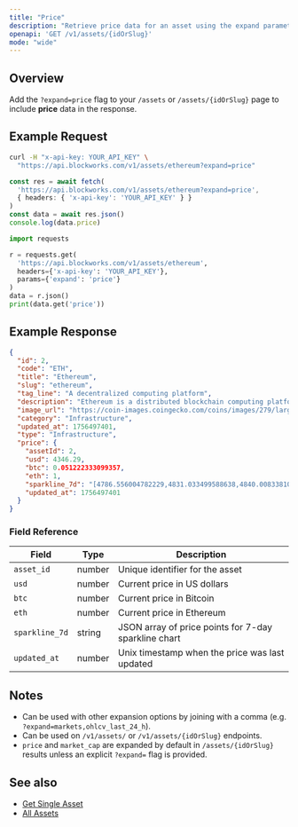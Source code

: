 ```yaml
---
title: "Price"
description: "Retrieve price data for an asset using the expand parameter"
openapi: 'GET /v1/assets/{idOrSlug}'
mode: "wide"
---
```


## Overview

Add the `?expand=price` flag to your `/assets` or `/assets/{idOrSlug}` page to include **price** data in the response.

## Example Request

<CodeGroup>

```bash cURL
curl -H "x-api-key: YOUR_API_KEY" \
  "https://api.blockworks.com/v1/assets/ethereum?expand=price"
```

```typescript TypeScript
const res = await fetch(
  'https://api.blockworks.com/v1/assets/ethereum?expand=price',
  { headers: { 'x-api-key': 'YOUR_API_KEY' } }
)
const data = await res.json()
console.log(data.price)
```

```python Python
import requests

r = requests.get(
  'https://api.blockworks.com/v1/assets/ethereum',
  headers={'x-api-key': 'YOUR_API_KEY'},
  params={'expand': 'price'}
)
data = r.json()
print(data.get('price'))
```

</CodeGroup>

## Example Response

```json
{
  "id": 2,
  "code": "ETH",
  "title": "Ethereum",
  "slug": "ethereum",
  "tag_line": "A decentralized computing platform",
  "description": "Ethereum is a distributed blockchain computing platform for smart contracts and decentralized applications. Its native token is ether (ETH), which primarily serves as a means of payment for transaction fees and as collateral for borrowing specific ERC-20 tokens within the decentralized finance (DeFi) sector.",
  "image_url": "https://coin-images.coingecko.com/coins/images/279/large/ethereum.png?1696501628",
  "category": "Infrastructure",
  "updated_at": 1756497401,
  "type": "Infrastructure",
  "price": {
    "assetId": 2,
    "usd": 4346.29,
    "btc": 0.051222333099357,
    "eth": 1,
    "sparkline_7d": "[4786.556004782229,4831.033499588638,4840.008338106723,4850.149717926177,4806.585528447295,4829.225541798332,4807.120589488952,4780.95845025823,4704.071085638377,4695.156193510311,4736.297453236274,4748.307651064038,4745.202617779936,4716.443449075708,4722.880432698781,4736.775676737106,4710.634121508073,4703.848647897341,4711.928394504509,4717.134983302638,4728.181336073974,4749.127027705074,4740.718101634113,4744.78796095816,4750.289432525368,4756.72329652063,4749.417734108783,4746.092702793601,4781.222409255611,4773.884088598777,4792.381691777044,4774.384706217715,4776.95864631845,4791.15762572299,4788.4339516578575,4781.355512890049,4761.886402748873,4764.411540530545,4774.409201405698,4772.842272749614,4738.395358438083,4748.143987797037,4750.876569141462,4768.685268880983,4789.837211636896,4797.23899900802,4824.860836885562,4903.252805877143,4926.089754676351,4774.722922751898,4792.533696618413,4796.640071221196,4777.997674218602,4778.10916071381,4703.521897796779,4729.829669022765,4766.121033675861,4746.7670377413315,4717.413962239132,4710.077800818916,4633.769445111112,4591.030025451555,4601.775096220468,4601.3609145454,4546.984596230056,4601.736887377432,4636.313561554229,4632.628445231722,4653.343751195076,4615.851800938875,4602.850140928791,4594.654371474975,4575.044658689805,4435.267297337805,4369.918094317199,4378.503734316695,4392.896227429519,4381.626176071471,4342.268648804635,4419.082282041142,4397.53553632421,4403.1422047751275,4437.263013842984,4434.6059460063425,4414.348478147499,4430.91388315611,4423.045456454348,4422.0323179785,4436.192380818766,4417.246764291473,4489.209758278453,4459.481511344033,4545.843070463158,4520.351530903356,4541.008079549826,4513.930139439371,4548.2845564655545,4591.034165081476,4584.746272277941,4596.292342916886,4595.629541989182,4602.369685333965,4573.042403317158,4560.2026719104615,4580.949223556923,4615.825903125949,4631.791771063247,4613.680170992846,4586.607691205271,4584.195641256995,4592.59485919681,4598.176785422936,4582.220412090046,4610.227238821171,4614.392130805067,4599.641192469271,4613.967968065873,4653.7854843367795,4634.516868820197,4637.304719977364,4607.604644186858,4571.537594283296,4586.100847775696,4520.77654133945,4525.379821678664,4503.24929143207,4491.928779214879,4518.266549632296,4509.879731309923,4545.428288860414,4570.170735124626,4558.681691573362,4581.499281746033,4584.458881702583,4598.165113994946,4585.285173733324,4605.143794595875,4594.432467734615,4608.788768340618,4575.382846415147,4568.486202453828,4504.82148292321,4476.784248319334,4487.676736687485,4491.1019910395935,4458.948743671207,4459.581524279318,4489.494844225711,4510.373554966164,4510.743657697646,4475.1931030279475,4454.505033396931,4481.199505067203,4491.469974684445,4477.2690024909,4477.439330393305,4457.660897669716,4387.69627859132,4335.291301488089,4335.931833955701,4350.201376854988,4345.665953653745,4404.375162250514,4331.1255441914,4279.958551412731,4335.164324725333,4332.987984747707,4337.889779272288]",
    "updated_at": 1756497401
  }
}
```

### Field Reference

| Field | Type | Description |
|---|---|---|
| `asset_id` | number | Unique identifier for the asset |
| `usd` | number | Current price in US dollars |
| `btc` | number | Current price in Bitcoin |
| `eth` | number | Current price in Ethereum |
| `sparkline_7d` | string | JSON array of price points for 7-day sparkline chart |
| `updated_at` | number | Unix timestamp when the price was last updated |

## Notes

- Can be used with other expansion options by joining with a comma (e.g. `?expand=markets,ohlcv_last_24_h`).
- Can be used on `/v1/assets/` or `/v1/assets/{idOrSlug}` endpoints.
- `price` and `market_cap` are expanded by default in `/assets/{idOrSlug}` results unless an explicit `?expand=` flag is provided.

## See also

- [Get Single Asset](/api-reference/assets/get-single)
- [All Assets](/api-reference/assets/list)
